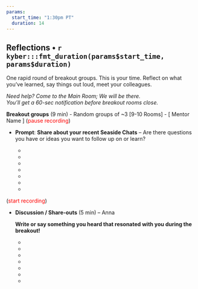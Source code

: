 ```yaml
---
params: 
  start_time: "1:30pm PT"
  duration: 14
---
```


## Reflections • `r kyber:::fmt_duration(params$start_time, params$duration)`

One rapid round of breakout groups. This is your time. Reflect on what you’ve learned, say things out loud, meet your colleagues.

*Need help? Come to the Main Room; We will be there.*\
*You’ll get a 60-sec notification before breakout rooms close.*

**Breakout groups** (9 min) - Random groups of \~3 [9-10 Rooms] - [ Mentor Name ] (<font color="red">pause recording</font>)

-   **Prompt**: **Share about your recent Seaside Chats** – Are there questions you have or ideas you want to follow up on or learn?

    -   ‎
    -   
    -   
    -   
    -   
    -   
    -   

(<font color="red">start recording</font>)

-   **Discussion / Share-outs** (5 min) – Anna

    **Write or say something you heard that resonated with you during the breakout!**

    -   ‎
    -   
    -   
    -   
    -   
    -   
    -   
